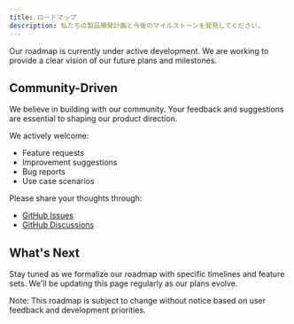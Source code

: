 ```yaml
---
title: ロードマップ
description: 私たちの製品開発計画と今後のマイルストーンを発見してください。
---
```


Our roadmap is currently under active development. We are working to provide a clear vision of our future plans and milestones.

## Community-Driven

We believe in building with our community. Your feedback and suggestions are essential to shaping our product direction.

We actively welcome:
- Feature requests
- Improvement suggestions
- Bug reports
- Use case scenarios

Please share your thoughts through:
- [GitHub Issues](https://github.com/giselles-ai/giselle)
- [GitHub Discussions](https://github.com/giselles-ai/giselle/discussions)

## What's Next

Stay tuned as we formalize our roadmap with specific timelines and feature sets. We'll be updating this page regularly as our plans evolve.

<Info> 
Note: This roadmap is subject to change without notice based on user feedback and development priorities.
</Info>